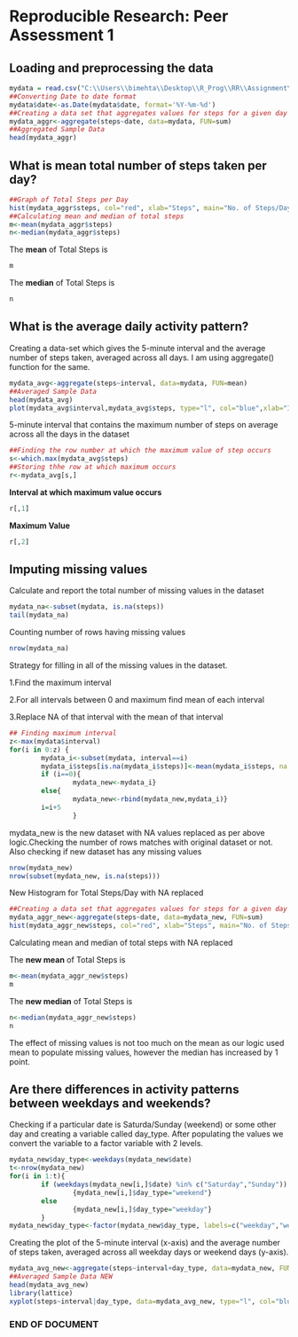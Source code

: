 <!-- Make sure that the knitr package is installed and loaded. -->
<!-- For more info on the package options see http://yihui.name/knitr/options -->

<!-- Replace below with the title of your project -->
# Reproducible Research: Peer Assessment 1
## Loading and preprocessing the data
<!-- Enter the code required to load your data in the space below. The data will be loaded but the line of code won't show up in your write up (echo=FALSE) in order to save space-->
```r
mydata = read.csv("C:\\Users\\bimehta\\Desktop\\R_Prog\\RR\\Assignment\\activity.csv");
##Converting Date to date format
mydata$date<-as.Date(mydata$date, format='%Y-%m-%d')
##Creating a data set that aggregates values for steps for a given day
mydata_aggr<-aggregate(steps~date, data=mydata, FUN=sum)
##Aggregated Sample Data
head(mydata_aggr)
```

<!-- In the remainder of the document, add R code chunks as needed -->

## What is mean total number of steps taken per day?
```r
##Graph of Total Steps per Day
hist(mydata_aggr$steps, col="red", xlab="Steps", main="No. of Steps/Day")
##Calculating mean and median of total steps
m<-mean(mydata_aggr$steps)
n<-median(mydata_aggr$steps)
```
The **mean** of Total Steps is
```r
m
```
The **median** of Total Steps is
```r
n
```
## What is the average daily activity pattern?
Creating a data-set which gives the 5-minute interval and the average number of steps taken, averaged across all days. I am using aggregate() function for the same.
```r
mydata_avg<-aggregate(steps~interval, data=mydata, FUN=mean)
##Averaged Sample Data
head(mydata_avg)
plot(mydata_avg$interval,mydata_avg$steps, type="l", col="blue",xlab="Interval", ylab="Average Steps/Day")
```
5-minute interval that contains the maximum number of steps on average across all the days in the dataset
```r
##Finding the row number at which the maximum value of step occurs
s<-which.max(mydata_avg$steps)
##Storing thhe row at which maximum occurs
r<-mydata_avg[s,]
```
**Interval at which maximum value occurs**
```r
r[,1]
```
**Maximum Value**

```r
r[,2]
```
## Imputing missing values

Calculate and report the total number of missing values in the dataset
```r
mydata_na<-subset(mydata, is.na(steps))
tail(mydata_na)
```
Counting number of rows having missing values
```r
nrow(mydata_na)
```
Strategy for filling in all of the missing values in the dataset.

1.Find the maximum interval

2.For all intervals between 0 and maximum find mean of each interval

3.Replace NA of that interval with the mean of that interval
```r
## Finding maximum interval
z<-max(mydata$interval)
for(i in 0:z) {
        mydata_i<-subset(mydata, interval==i)
        mydata_i$steps[is.na(mydata_i$steps)]<-mean(mydata_i$steps, na.rm=TRUE)
        if (i==0){
                mydata_new<-mydata_i}
        else{
                mydata_new<-rbind(mydata_new,mydata_i)}
        i=i+5
                }
```
mydata_new is the new dataset with NA values replaced as per above logic.Checking the number of rows matches with original dataset or not. Also checking if new dataset has any missing values
```r
nrow(mydata_new)
nrow(subset(mydata_new, is.na(steps)))
```
New Histogram for Total Steps/Day with NA replaced
```r
##Creating a data set that aggregates values for steps for a given day
mydata_aggr_new<-aggregate(steps~date, data=mydata_new, FUN=sum)
hist(mydata_aggr_new$steps, col="red", xlab="Steps", main="No. of Steps/Day")
```
Calculating mean and median of total steps with NA replaced

The **new mean** of Total Steps is

```r
m<-mean(mydata_aggr_new$steps)
m
```
The **new median** of Total Steps is
```r
n<-median(mydata_aggr_new$steps)
n
```
The effect of missing values is not too much on the mean as our logic used mean to populate missing values, however the median has increased by 1 point.

## Are there differences in activity patterns between weekdays and weekends?
Checking if a particular date is Saturda/Sunday (weekend) or some other day and creating a variable called day_type.
After populating the values we convert the variable to a factor variable with 2 levels.
```r
mydata_new$day_type<-weekdays(mydata_new$date)
t<-nrow(mydata_new)
for(i in 1:t){
        if (weekdays(mydata_new[i,]$date) %in% c("Saturday","Sunday"))
                {mydata_new[i,]$day_type="weekend"} 
        else 
                {mydata_new[i,]$day_type="weekday"}
        }
mydata_new$day_type<-factor(mydata_new$day_type, labels=c("weekday","weekend"))
```
Creating the plot of the 5-minute interval (x-axis) and the average number of steps taken, averaged across all weekday days or weekend days (y-axis).
```r
mydata_avg_new<-aggregate(steps~interval+day_type, data=mydata_new, FUN=mean)
##Averaged Sample Data NEW
head(mydata_avg_new)
library(lattice)
xyplot(steps~interval|day_type, data=mydata_avg_new, type="l", col="blue",xlab="Interval", ylab="Average Steps/Day", layout=c(1,2))
```
### END OF DOCUMENT


